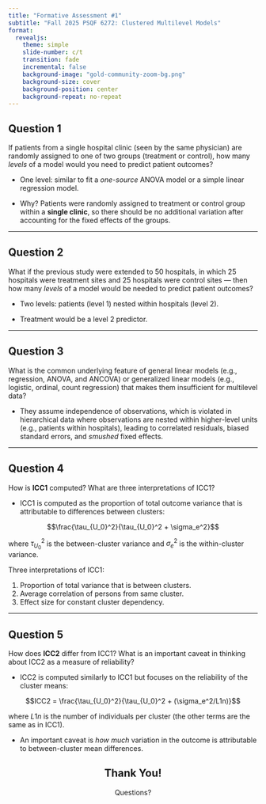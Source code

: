 ```yaml
---
title: "Formative Assessment #1"
subtitle: "Fall 2025 PSQF 6272: Clustered Multilevel Models"
format: 
  revealjs:
    theme: simple
    slide-number: c/t
    transition: fade
    incremental: false
    background-image: "gold-community-zoom-bg.png"
    background-size: cover
    background-position: center
    background-repeat: no-repeat
---
```


## Question 1

If patients from a single hospital clinic (seen by the same physician) are randomly assigned to one of two groups (treatment or control), how many *levels* of a model would you need to predict patient outcomes?

::: {.fragment}
- One level: similar to fit a *one-source* ANOVA model or a simple linear regression model.

- Why? Patients were randomly assigned to treatment or control group within a **single clinic**, so there should be no additional variation after accounting for the fixed effects of the groups.
:::

---

## Question 2

What if the previous study were extended to 50 hospitals, in which 25 hospitals were treatment sites and 25 hospitals were control sites — then how many *levels* of a model would be needed to predict patient outcomes?

::: {.fragment}
- Two levels: patients (level 1) nested within hospitals (level 2).

- Treatment would be a level 2 predictor.
:::

---

## Question 3

What is the common underlying feature of general linear models (e.g., regression, ANOVA, and ANCOVA) or generalized linear models (e.g., logistic, ordinal, count regression) that makes them insufficient for multilevel data?

::: {.fragment}
- They assume independence of observations, which is violated in hierarchical data where observations are nested within higher-level units (e.g., patients within hospitals), leading to correlated residuals, biased standard errors, and *smushed* fixed effects.
:::

---

## Question 4 {.nonincremental .scrollable}

How is **ICC1** computed? What are three interpretations of ICC1?

::: {.fragment}
- ICC1 is computed as the proportion of total outcome variance that is attributable to differences between clusters:

$$\frac{\tau_{U_0}^2}{\tau_{U_0}^2 + \sigma_e^2}$$

where $\tau_{U_0}^2$ is the between-cluster variance and $\sigma_e^2$ is the within-cluster variance.
:::

::: {.fragment}
Three interpretations of ICC1:
:::

::: {.fragment}
  1. Proportion of total variance that is between clusters.
  2. Average correlation of persons from same cluster.
  3. Effect size for constant cluster dependency.
:::

---

## Question 5 {.scrollable}

How does **ICC2** differ from ICC1? What is an important caveat in thinking about ICC2 as a measure of reliability?

::: {.fragment}
- ICC2 is computed similarly to ICC1 but focuses on the reliability of the cluster means:

$$ICC2 = \frac{\tau_{U_0}^2}{\tau_{U_0}^2 + (\sigma_e^2/L1n)}$$

where $L1n$ is the number of individuals per cluster (the other terms are the same as in ICC1).
:::

::: {.fragment}
- An important caveat is *how much* variation in the outcome is attributable to between-cluster mean differences.
:::

::: {style="text-align: center; margin-top: 2em;"}
# Thank You!

Questions?
:::